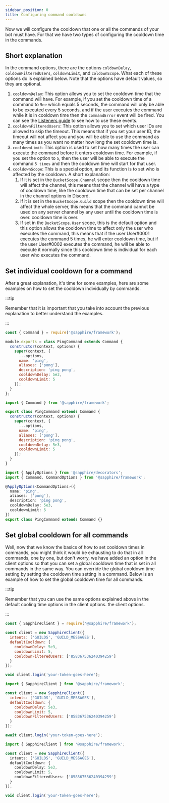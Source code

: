 ```yaml
---
sidebar_position: 0
title: Configuring command cooldowns
---
```



Now we will configure the cooldown that one or all the commands of your bot must have. For that we have two types of
configuring the cooldown time in the commands.

## Short explanation

In the command options, there are the options `coldownDelay`, `coldownFilteredUsers`, `coldownLimit`, and
`coldownScope`. What each of these options do is explained below. Note that the options have default values, so they are
optional.

1. `cooldownDelay`: This option allows you to set the cooldown time that the command will have. For example, if you set
   the cooldown time of a command to `5ee` which equals 5 seconds, the command will only be able to be executed every 5
   seconds, and if the user executes the command while it is in cooldown time then the `commandError` event will be
   fired. You can see the [Listeners guide](../listeners/creating-your-own-listeners) to see how to use these events.
2. `cooldownFilteredUsers`: This option allows you to set which user IDs are allowed to skip the timeout. This means
   that if you set your user ID, the timeout will not affect you and you will be able to use the command as many times
   as you want no matter how long the set cooldown time is.
3. `cooldownLimit`: This option is used to set how many times the user can execute the command before it enters cooldown
   time. For example, if you set the option to `5`, then the user will be able to execute the command `5 times` and then
   the cooldown time will start for that user.
4. `cooldownScope`: This is a special option, and its function is to set who is affected by the cooldown. A short
   explanation:
   1. If it is set in the `BucketScope.Channel` scope then the cooldown time will affect the channel, this means that
      the channel will have a type of cooldown time, like the cooldown time that can be set per channel in the channel
      options in Discord.
   2. If it is set in the `BucketScope.Guild` scope then the cooldown time will affect the whole server, this means that
      the command cannot be used on any server channel by any user until the cooldown time is over. cooldown time is
      over.
   3. If set in the `BucketScope.User` scope, this is the default option and this option allows the cooldown time to
      affect only the user who executes the command, this means that if the user User#0001 executes the command 5 times,
      he will enter cooldown time, but if the user User#0002 executes the command, he will be able to execute it
      normally since this cooldown time is individual for each user who executes the command.

## Set individual cooldown for a command

After a great explanation, it's time for some examples, here are some examples on how to set the cooldown individually
by commands.

:::tip

Remember that it is important that you take into account the previous explanation to better understand the examples.

:::

<Tabs groupId="language-choice">
<TabItem value="javascript" label="JavaScript" default>

```javascript {4-11}
const { Command } = require('@sapphire/framework');

module.exports = class PingCommand extends Command {
  constructor(context, options) {
    super(context, {
      ...options,
      name: 'ping',
      aliases: ['pong'],
      description: 'ping pong',
      cooldownDelay: 5e3,
      cooldownLimit: 5
    });
  }
};
```

</TabItem>
<TabItem value="ESM" label="ESM">

```javascript {4-11}
import { Command } from '@sapphire/framework';

export class PingCommand extends Command {
  constructor(context, options) {
    super(context, {
      ...options,
      name: 'ping',
      aliases: ['pong'],
      description: 'ping pong',
      cooldownDelay: 5e3,
      cooldownLimit: 5
    });
  }
}
```

</TabItem>
<TabItem value="typescript" label="TypeScript">

```typescript {4-9}
import { ApplyOptions } from '@sapphire/decorators';
import { Command, CommandOptions } from '@sapphire/framework';

@ApplyOptions<CommandOptions>({
  name: 'ping',
  aliases: ['pong'],
  description: 'ping pong',
  cooldownDelay: 5e3,
  cooldownLimit: 5
})
export class PingCommand extends Command {}
```

</TabItem>
</Tabs>

## Set global cooldown for all commands

Well, now that we know the basics of how to set cooldown times in commands, you might think it would be exhausting to do
that in all commands, one by one, but don't worry, we have added an option in the client options so that you can set a
global cooldown time that is set in all commands in the same way. You can override the global cooldown time setting by
setting the cooldown time setting in a command. Below is an example of how to set the global cooldown time for all
commands.

:::tip

Remember that you can use the same options explained above in the default cooling time options in the client options.
the client options.

:::

<Tabs groupId="language-choice">
<TabItem value="javascript" label="JavaScript" default>

```javascript
const { SapphireClient } = require('@sapphire/framework');

const client = new SapphireClient({
  intents: ['GUILDS', 'GUILD_MESSAGES'],
  defaultCooldown: {
    cooldownDelay: 5e3,
    cooldownLimit: 5,
    cooldownFilteredUsers: ['858367536240394259']
  }
});

void client.login('your-token-goes-here');
```

</TabItem>
<TabItem value="ESM" label="ESM">

```javascript
import { SapphireClient } from '@sapphire/framework';

const client = new SapphireClient({
  intents: ['GUILDS', 'GUILD_MESSAGES'],
  defaultCooldown: {
    cooldownDelay: 5e3,
    cooldownLimit: 5,
    cooldownFilteredUsers: ['858367536240394259']
  }
});

await client.login('your-token-goes-here');
```

</TabItem>
<TabItem value="typescript" label="TypeScript">

```typescript
import { SapphireClient } from '@sapphire/framework';

const client = new SapphireClient({
  intents: ['GUILDS', 'GUILD_MESSAGES'],
  defaultCooldown: {
    cooldownDelay: 5e3,
    cooldownLimit: 5,
    cooldownFilteredUsers: ['858367536240394259']
  }
});

void client.login('your-token-goes-here');
```

</TabItem>
</Tabs>

